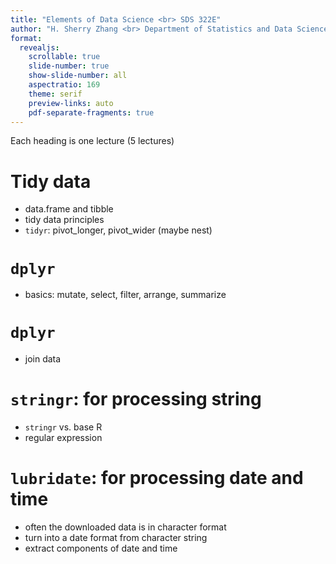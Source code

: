 ```yaml
---
title: "Elements of Data Science <br> SDS 322E"
author: "H. Sherry Zhang <br> Department of Statistics and Data Sciences <br> The University of Texas at Austin <br>  <br> Fall 2025"
format: 
  revealjs:
    scrollable: true
    slide-number: true
    show-slide-number: all
    aspectratio: 169
    theme: serif
    preview-links: auto
    pdf-separate-fragments: true
---
```


Each heading is one lecture (5 lectures)

# Tidy data 

  - data.frame and tibble
  - tidy data principles
  - `tidyr`: pivot_longer, pivot_wider (maybe nest)

# `dplyr` 
  
  - basics: mutate, select, filter, arrange, summarize

# `dplyr` 

  - join data 

# `stringr`: for processing string

  - `stringr` vs. base R
  - regular expression 

# `lubridate`: for processing date and time

  - often the downloaded data is in character format
  - turn into a date format from character string
  - extract components of date and time


